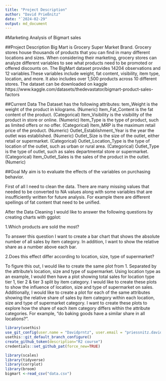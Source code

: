```yaml
---
title: "Project Description"
author: "David Prießnitz"
date: "`2024-02-29"
output: md_document
---
```


#Marketing Analysis of Bigmart sales

##Project Description
Big Mart is Grocery Super Market Brand.
Grocery stores house thousands of products that you can find in many different locations and sizes. When considering their marketing, grocery stores can analyze different variables to see what products need to be promoted or offered discounts on. The BigMart dataset provides 14204 observations and 12 variables.These variables include weight, fat content, visibility, item type, location, and more. It also includes over 1,500 products across 10 different stores. The dataset can be downloaded on kaggle https://www.kaggle.com/datasets/thedevastator/bigmart-product-sales-factors <p> 

##Current Data
The Dataset has the following attributes: 
tem_Weight	is the weight of the product in kilograms. (Numeric)
Item_Fat_Content is	the fat content of the product. (Categorical)
Item_Visibility	is the visibility of the product in store or online. (Numeric)
Item_Type is the type of product, such as limited offers or no offer. (Categorical)
Item_MRP is	the maximum retail price of the product. (Numeric)
Outlet_Establishment_Year	is the year the outlet was established. (Numeric)
Outlet_Size is the size of the outlet, either retail or supermarket. (Categorical)
Outlet_Location_Type is	the type of location of the outlet, such as urban or rural area. (Categorical) 
Outlet_Type is	the type of outlet, such as sales departmental store or supermarket. (Categorical)
Item_Outlet_Sales	is the sales of the product in the outlet. (Numeric)

##Goal
My aim is to evaluate the effects of the variables on purchasing behavior. 

First of all I need to clean the data. There are many missing values that needed to be converted to NA values along with some variables that are insufficiently written for future analysis. For example there are different spellings of fat content that need to be unified. 

After the Data Cleaning I would like to answer the following questions by creating charts with ggplot:

1.Which products are sold the most?

To answer this question I want to create a bar chart that shows the absolute number of all sales by item category. In addition, I want to show the relative share as a number above each bar.

2.Does this effect differ according to location, size, type of supermarket?

To figure this out, I would like to create the same plot from 1. Separated by the attribute's location, size and type of supermarket. Using location type as an example, I would then have a plot showing total sales for location type tier 1, tier 2 & tier 3 split by item category. I would like to create these plots to show the influence of location, size and type of supermarket on sales. Additionally, I would like to create a plot for each of the same attributes showing the relative share of sales by item category within each location, size and type of supermarket category. I want to create these plots to explore how the share of each item category differs within the attribute categories. For example, "do baking goods have a similar share in all locations?".

```r
library(usethis)
use_git_config(user.name = "Davidprntz", user.email = "priessnitz.david@gmail.com")
usethis::git_default_branch_configure()
create_github_token(description="R2 course")
credentials::set_github_pat(force_new=TRUE)

```


```r
library(scales)
library(tidyverse)
library(corrplot)
library(broom)
bigmart <-read_csv("data.csv")
```

